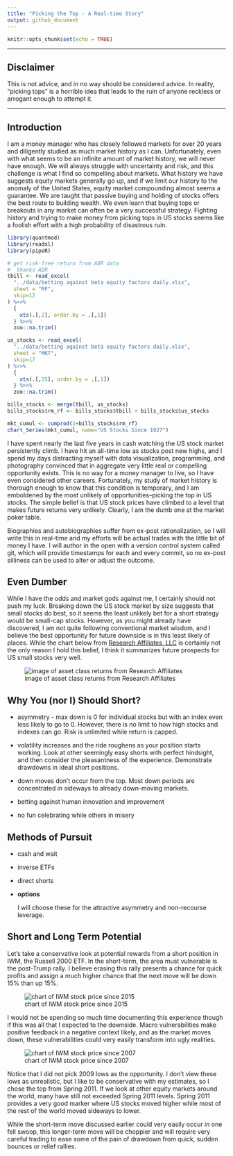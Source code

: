 ```yaml
---
title: "Picking the Top - A Real-time Story"
output: github_document
---
```


```r
knitr::opts_chunk$set(echo = TRUE)
```

<hr/>

## Disclaimer

This is not advice, and in no way should be considered advice.  In reality, "picking tops" is a horrible idea that leads to the ruin of anyone reckless or arrogant enough to attempt it.

<hr/>

## Introduction

I am a money manager who has closely followed markets for over 20 years and diligently studied as much market history as I can.  Unfortunately, even with what seems to be an infinite amount of market history, we will never have enough.  We will always struggle with uncertainty and risk, and this challenge is what I find so compelling about markets.  What history we have suggests equity markets generally go up, and if we limit our history to the anomaly of the United States, equity market compounding almost seems a guarantee.  We are taught that passive buying and holding of stocks offers the best route to building wealth.  We even learn that buying tops or breakouts in any market can often be a very successful strategy.  Fighting history and trying to make money from picking tops in US stocks seems like a foolish effort with a high probability of disastrous ruin.

```r
library(quantmod)
library(readxl)
library(pipeR)

# get risk-free return from AQR data
#  thanks AQR
tbill <- read_excel(
  "../data/betting against beta equity factors daily.xlsx",
  sheet = "RF",
  skip=12
) %>>%
  {
    xts(.[,2], order.by = .[,1])
  } %>>%
  zoo::na.trim()

us_stocks <- read_excel(
  "../data/betting against beta equity factors daily.xlsx",
  sheet = "MKT",
  skip=17
) %>>%
  {
    xts(.[,25], order.by = .[,1])
  } %>>%
  zoo::na.trim()

bills_stocks <- merge(tbill, us_stocks)
bills_stocks$rm_rf <- bills_stocks$tbill + bills_stocks$us_stocks

mkt_cumul <- cumprod(1+bills_stocks$rm_rf)
chart_Series(mkt_cumul, name="US Stocks Since 1927")
```

I have spent nearly the last five years in cash watching the US stock market persistently climb.  I have hit an all-time low as stocks post new highs, and I spend my days distracting myself with data visualization, programming, and photography convinced that in aggregate very little real or compelling opportunity exists.  This is no way for a money manager to live, so I have even considered other careers.  Fortunately, my study of market history is thorough enough to know that this condition is temporary, and I am emboldened by the most unlikely of opportunities--picking the top in US stocks.  The simple belief is that US stock prices have climbed to a level that makes future returns very unlikely.  Clearly, I am the dumb one at the market poker table.

Biographies and autobiographies suffer from ex-post rationalization, so I will write this in real-time and my efforts will be actual trades with the little bit of money I have.  I will author in the open with a version control system called git, which will provide timestamps for each and every commit, so no ex-post silliness can be used to alter or adjust the outcome.


## Even Dumber

While I have the odds and market gods against me, I certainly should not push my luck.  Breaking down the US stock market by size suggests that small stocks do best, so it seems the least unlikely bet for a short strategy would be small-cap stocks.  However, as you might already have discovered, I am not quite following conventional market wisdom, and I believe the best opportunity for future downside is in this least likely of places.  While the chart below from [Research Affiliates, LLC](https://www.researchaffiliates.com/en_us/about-us.html) is certainly not the only reason I hold this belief, I think it summarizes future prospects for US small stocks very well.

![image of asset class returns from Research Affiliates](index_files/figure-markdown_github/research_affiliates_CORE_OVERVIEW_ScatterPlot.png)

## Why You (nor I) Should Short?

* asymmetry - max down is 0 for individual stocks but with an index even less likely to go to 0.  However, there is no limit to how high stocks and indexes can go.  Risk is unlimited while return is capped.

* volatility increases and the ride roughens as your position starts working.  Look at other seemingly easy shorts with perfect hindsight, and then consider the pleasantness of the experience.  Demonstrate drawdowns in ideal short positions.

* down moves don't occur from the top.  Most down periods are concentrated in sideways to already down-moving markets.

* betting against human innovation and improvement

* no fun celebrating while others in misery


## Methods of Pursuit

* cash and wait

* inverse ETFs

* direct shorts

* **options**
    
    I will choose these for the attractive asymmetry and non-recourse leverage.


## Short and Long Term Potential

Let's take a conservative look at potential rewards from a short position in IWM, the Russell 2000 ETF.  In the short-term, the area must vulnerable is the post-Trump rally.  I believe erasing this rally presents a chance for quick profits and assign a much higher chance that the next move will be down 15% than up 15%.

![chart of IWM stock price since 2015](index_files/figure-markdown_github/iwm_short_term.png)

I would not be spending so much time documenting this experience though if this was all that I expected to the downside.  Macro vulnerabilities make positive feedback in a negative context likely, and as the market moves down, these vulnerabilities could very easily transform into ugly realities.

![chart of IWM stock price since 2007](index_files/figure-markdown_github/iwm_longerterm.png)

Notice that I did not pick 2009 lows as the opportunity.  I don't view these lows as unrealistic, but I like to be conservative with my estimates, so I chose the top from Spring 2011.  If we look at other equity markets around the world, many have still not exceeded Spring 2011 levels.  Spring 2011 provides a very good marker where US stocks moved higher while most of the rest of the world moved sideways to lower.

While the short-term move discussed earlier could very easily occur in one fell swoop, this longer-term move will be choppier and will require very careful trading to ease some of the pain of drawdown from quick, sudden bounces or relief rallies.

